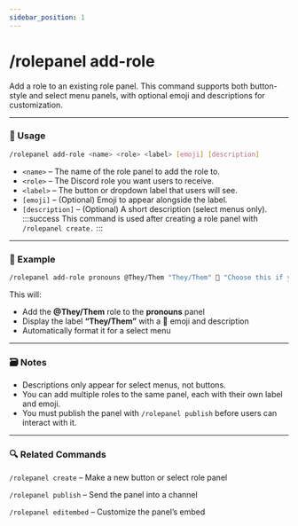 ```yaml
---
sidebar_position: 1
---
```


# /rolepanel add-role

Add a role to an existing role panel. This command supports both button-style and select menu panels, with optional emoji and descriptions for customization.

<hr className="md-divider-gradient" />

### 💬 Usage
```bash
/rolepanel add-role <name> <role> <label> [emoji] [description]
```
- `<name>` – The name of the role panel to add the role to.
- `<role>` – The Discord role you want users to receive.
- `<label>` – The button or dropdown label that users will see.
- `[emoji]` – (Optional) Emoji to appear alongside the label.
- `[description]` – (Optional) A short description (select menus only).
:::success
This command is used after creating a role panel with `/rolepanel create.`
:::

<hr className="md-divider-gradient" />

### 📌 Example
```bash
/rolepanel add-role pronouns @They/Them "They/Them" 🌈 "Choose this if you use they/them pronouns."
```
This will:
- Add the **@They/Them** role to the **pronouns** panel
- Display the label **“They/Them”** with a 🌈 emoji and description
- Automatically format it for a select menu

<hr className="md-divider-gradient" />

### 🗃️ Notes
- Descriptions only appear for select menus, not buttons.
- You can add multiple roles to the same panel, each with their own label and emoji.
- You must publish the panel with `/rolepanel publish` before users can interact with it.

<hr className="md-divider-gradient" />

### 🔍 Related Commands
`/rolepanel create` – Make a new button or select role panel

`/rolepanel publish` – Send the panel into a channel

`/rolepanel editembed` – Customize the panel’s embed